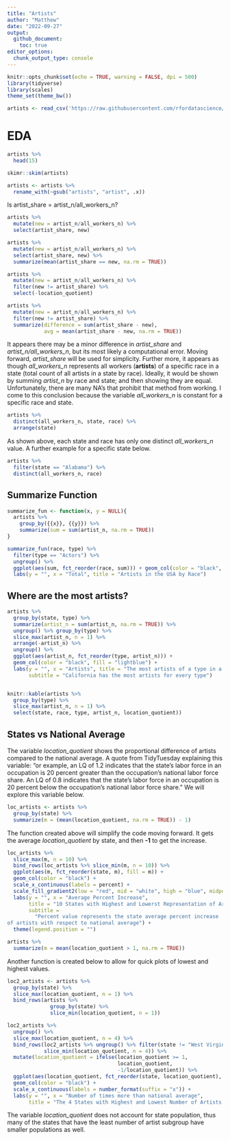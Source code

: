 ```yaml
---
title: "Artists"
author: "Matthew"
date: "2022-09-27"
output: 
  github_document:
    toc: true
editor_options: 
  chunk_output_type: console
---
```


```r
knitr::opts_chunk$set(echo = TRUE, warning = FALSE, dpi = 500)
library(tidyverse)
library(scales)
theme_set(theme_bw())
```

```r
artists <- read_csv('https://raw.githubusercontent.com/rfordatascience/tidytuesday/master/data/2022/2022-09-27/artists.csv')
```

# EDA

```r
artists %>% 
  head(15)

skimr::skim(artists)

artists <- artists %>% 
  rename_with(~gsub("artists", "artist", .x))
```

Is artist_share = artist_n/all_workers_n?

```r
artists %>% 
  mutate(new = artist_n/all_workers_n) %>% 
  select(artist_share, new)

artists %>% 
  mutate(new = artist_n/all_workers_n) %>% 
  select(artist_share, new) %>% 
  summarize(mean(artist_share == new, na.rm = TRUE))
```

```r
artists %>% 
  mutate(new = artist_n/all_workers_n) %>% 
  filter(new != artist_share) %>% 
  select(-location_quotient)

artists %>% 
  mutate(new = artist_n/all_workers_n) %>% 
  filter(new != artist_share) %>% 
  summarize(difference = sum(artist_share - new),
            avg = mean(artist_share - new, na.rm = TRUE))
```

It appears there may be a minor difference in *artist_share* and *artist_n/all_workers_n*, but its most likely a computational error. Moving forward, *artist_share* will be used for simplicity. Further more, it appears as though *all_workers_n* represents all workers (**artists**) of a specific race in a state (total count of all artists in a state by race). Ideally, it would be shown by summing *artist_n* by race and state; and then showing they are equal. Unfortunately, there are many NA's that prohibit that method from working. I come to this conclusion because the variable *all_workers_n* is constant for a specific race and state.

```r
artists %>% 
  distinct(all_workers_n, state, race) %>% 
  arrange(state)
```

As shown above, each state and race has only one distinct *all_workers_n* value. A further example for a specific state below.

```r
artists %>% 
  filter(state == "Alabama") %>% 
  distinct(all_workers_n, race)
```

## Summarize Function

```r
summarize_fun <- function(x, y = NULL){
  artists %>% 
    group_by({{x}}, {{y}}) %>% 
    summarize(sum = sum(artist_n, na.rm = TRUE))
}
```

```r
summarize_fun(race, type) %>% 
  filter(type == "Actors") %>% 
  ungroup() %>% 
  ggplot(aes(sum, fct_reorder(race, sum))) + geom_col(color = "black", fill = "lightblue") +
  labs(y = "", x = "Total", title = "Artists in the USA by Race")
```

## Where are the most artists?

```r
artists %>% 
  group_by(state, type) %>% 
  summarize(artist_n = sum(artist_n, na.rm = TRUE)) %>% 
  ungroup() %>% group_by(type) %>% 
  slice_max(artist_n, n = 1) %>% 
  arrange(-artist_n) %>% 
  ungroup() %>% 
  ggplot(aes(artist_n, fct_reorder(type, artist_n))) + 
  geom_col(color = "black", fill = "lightblue") + 
  labs(y = "", x = "Artists", title = "The most artists of a type in a state",
       subtitle = "California has the most artists for every type")


knitr::kable(artists %>% 
  group_by(type) %>%   
  slice_max(artist_n, n = 1) %>% 
  select(state, race, type, artist_n, location_quotient)) 
```

## States vs National Average

The variable *location_quotient* shows the proportional difference of artists compared to the national average. A quote from TidyTuesday explaining this variable: "or example, an LQ of 1.2 indicates that the state's labor force in an occupation is 20 percent greater than the occupation's national labor force share. An LQ of 0.8 indicates that the state's labor force in an occupation is 20 percent below the occupation's national labor force share."
We will explore this variable below.

```r
loc_artists <- artists %>% 
  group_by(state) %>% 
  summarize(m = (mean(location_quotient, na.rm = TRUE)) - 1)
```

The function created above will simplify the code moving forward. It gets the average *location_quotient* by state, and then **-1** to get the increase. 

```r
loc_artists %>% 
  slice_max(m, n = 10) %>% 
  bind_rows(loc_artists %>% slice_min(m, n = 10)) %>% 
  ggplot(aes(m, fct_reorder(state, m), fill = m)) + 
  geom_col(color = "black") + 
  scale_x_continuous(labels = percent) + 
  scale_fill_gradient2(low = "red", mid = "white", high = "blue", midpoint = 0) +
  labs(y = "", x = "Average Percent Increase", 
       title = "10 States with Highest and Lowerst Representation of Artists",
       subtitle = 
         "Percent value represents the state average percent increase 
of artists with respect to national average") +
  theme(legend.position = "")
```

```r
artists %>% 
  summarize(m = mean(location_quotient > 1, na.rm = TRUE))
```

Another function is created below to allow for quick plots of lowest and highest values.

```r
loc2_artists <- artists %>% 
  group_by(state) %>% 
  slice_max(location_quotient, n = 1) %>% 
  bind_rows(artists %>% 
              group_by(state) %>% 
              slice_min(location_quotient, n = 1))
```

```r
loc2_artists %>% 
  ungroup() %>% 
  slice_max(location_quotient, n = 4) %>% 
  bind_rows(loc2_artists %>% ungroup() %>% filter(state != "West Virginia") %>% 
            slice_min(location_quotient, n = 4)) %>% 
  mutate(location_quotient = ifelse(location_quotient >= 1, 
                                    location_quotient, 
                                    -1/location_quotient)) %>% 
  ggplot(aes(location_quotient, fct_reorder(state, location_quotient), fill = race)) +
  geom_col(color = "black") +
  scale_x_continuous(labels = number_format(suffix = "x")) +
  labs(y = "", x = "Number of times more than national average", 
       title = "The 4 States with Highest and Lowest Number of Artists with Respect to National Average")
```

The variable *location_quotient* does not account for state population, thus many of the states that have the least number of artist subgroup have smaller populations as well.

